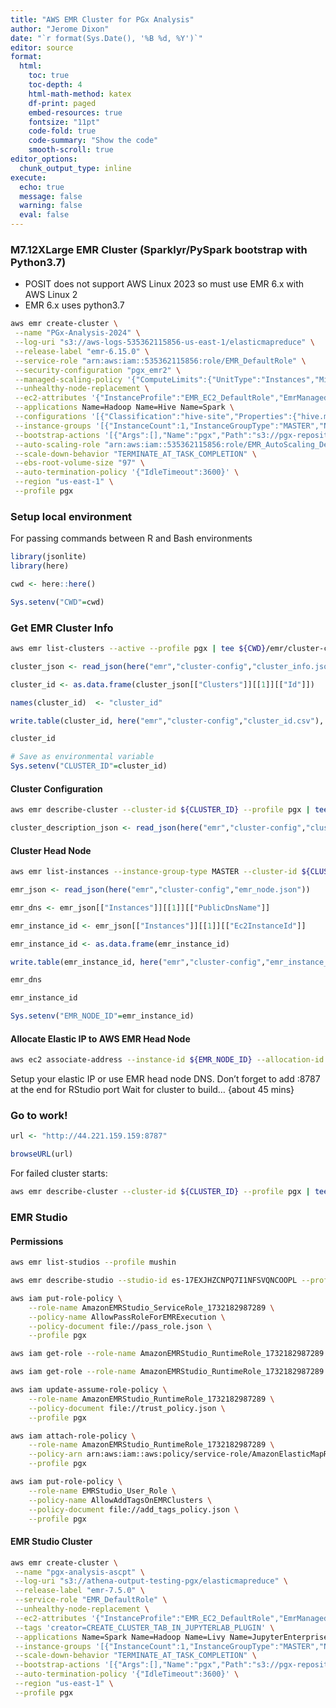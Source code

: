 ```yaml
---
title: "AWS EMR Cluster for PGx Analysis"
author: "Jerome Dixon"
date: "`r format(Sys.Date(), '%B %d, %Y')`"
editor: source
format:
  html:
    toc: true
    toc-depth: 4
    html-math-method: katex
    df-print: paged
    embed-resources: true
    fontsize: "11pt"
    code-fold: true
    code-summary: "Show the code"
    smooth-scroll: true
editor_options: 
  chunk_output_type: inline
execute:
  echo: true
  message: false
  warning: false
  eval: false
---
```


### M7.12XLarge EMR Cluster (Sparklyr/PySpark bootstrap with Python3.7)

- POSIT does not support AWS Linux 2023 so must use EMR 6.x with AWS Linux 2
- EMR 6.x uses python3.7

```bash

aws emr create-cluster \
 --name "PGx-Analysis-2024" \
 --log-uri "s3://aws-logs-535362115856-us-east-1/elasticmapreduce" \
 --release-label "emr-6.15.0" \
 --service-role "arn:aws:iam::535362115856:role/EMR_DefaultRole" \
 --security-configuration "pgx_emr2" \
 --managed-scaling-policy '{"ComputeLimits":{"UnitType":"Instances","MinimumCapacityUnits":2,"MaximumCapacityUnits":20,"MaximumOnDemandCapacityUnits":20,"MaximumCoreCapacityUnits":20}}' \
 --unhealthy-node-replacement \
 --ec2-attributes '{"InstanceProfile":"EMR_EC2_DefaultRole","EmrManagedMasterSecurityGroup":"sg-063a1a27f01fac9b1","EmrManagedSlaveSecurityGroup":"sg-040af67bc708a5425","KeyName":"mushin_pgx","AdditionalMasterSecurityGroups":[],"AdditionalSlaveSecurityGroups":[],"SubnetId":"subnet-07950d9f2eb4d936d"}' \
 --applications Name=Hadoop Name=Hive Name=Spark \
 --configurations '[{"Classification":"hive-site","Properties":{"hive.metastore.client.factory.class":"com.amazonaws.glue.catalog.metastore.AWSGlueDataCatalogHiveClientFactory"}},{"Classification":"spark-hive-site","Properties":{"hive.metastore.client.factory.class":"com.amazonaws.glue.catalog.metastore.AWSGlueDataCatalogHiveClientFactory"}}]' \
 --instance-groups '[{"InstanceCount":1,"InstanceGroupType":"MASTER","Name":"Primary","InstanceType":"m7a.12xlarge","EbsConfiguration":{"EbsBlockDeviceConfigs":[{"VolumeSpecification":{"VolumeType":"gp2","SizeInGB":192},"VolumesPerInstance":4}]}},{"InstanceCount":1,"InstanceGroupType":"CORE","Name":"Core","InstanceType":"m7a.12xlarge","EbsConfiguration":{"EbsBlockDeviceConfigs":[{"VolumeSpecification":{"VolumeType":"gp2","SizeInGB":192},"VolumesPerInstance":4}]}}]' \
 --bootstrap-actions '[{"Args":[],"Name":"pgx","Path":"s3://pgx-repository/emr-config/pgx_ade_python37_bootstrap.sh"}]' \
 --auto-scaling-role "arn:aws:iam::535362115856:role/EMR_AutoScaling_DefaultRole" \
 --scale-down-behavior "TERMINATE_AT_TASK_COMPLETION" \
 --ebs-root-volume-size "97" \
 --auto-termination-policy '{"IdleTimeout":3600}' \
 --region "us-east-1" \
 --profile pgx

```

### Setup local environment 

For passing commands between R and Bash environments

```r

library(jsonlite)
library(here)

cwd <- here::here()

Sys.setenv("CWD"=cwd)

```

### Get EMR Cluster Info

```sh

aws emr list-clusters --active --profile pgx | tee ${CWD}/emr/cluster-config/cluster_info.json

```


```r

cluster_json <- read_json(here("emr","cluster-config","cluster_info.json"))

cluster_id <- as.data.frame(cluster_json[["Clusters"]][[1]][["Id"]])

names(cluster_id)  <- "cluster_id"

write.table(cluster_id, here("emr","cluster-config","cluster_id.csv"), sep = ";", col.names = FALSE, row.names = FALSE)

cluster_id

# Save as environmental variable
Sys.setenv("CLUSTER_ID"=cluster_id)

```

#### Cluster Configuration

```sh

aws emr describe-cluster --cluster-id ${CLUSTER_ID} --profile pgx | tee ${CWD}/emr/cluster-config/cluster_description.json

```


```r

cluster_description_json <- read_json(here("emr","cluster-config","cluster_description.json"))

```

#### Cluster Head Node

```sh

aws emr list-instances --instance-group-type MASTER --cluster-id ${CLUSTER_ID} --profile pgx | tee ${CWD}/emr/cluster-config/emr_node.json

```

```r

emr_json <- read_json(here("emr","cluster-config","emr_node.json"))

emr_dns <- emr_json[["Instances"]][[1]][["PublicDnsName"]]

emr_instance_id <- emr_json[["Instances"]][[1]][["Ec2InstanceId"]]

emr_instance_id <- as.data.frame(emr_instance_id)

write.table(emr_instance_id, here("emr","cluster-config","emr_instance_id.csv"), sep = ";", col.names = FALSE, row.names = FALSE)

emr_dns

emr_instance_id

Sys.setenv("EMR_NODE_ID"=emr_instance_id)

```

#### Allocate Elastic IP to AWS EMR Head Node

```sh

aws ec2 associate-address --instance-id ${EMR_NODE_ID} --allocation-id eipalloc-0d2b32dc1f19a9a4a --profile pgx

```

Setup your elastic IP or use EMR head node DNS. Don't forget to add :8787 at the end for RStudio port
Wait for cluster to build... {about 45 mins}

### Go to work!

```r

url <- "http://44.221.159.159:8787"

browseURL(url)

```

For failed cluster starts:

```bash

aws emr describe-cluster --cluster-id ${CLUSTER_ID} --profile pgx | tee ${CWD}/emr/cluster-config/bad_cluster_info.json

```

### EMR Studio

#### Permissions

```bash

aws emr list-studios --profile mushin


```
```bash

aws emr describe-studio --studio-id es-17EXJHZCNPQ7I1NFSVQNCOOPL --profile pgx

```


```bash

aws iam put-role-policy \
    --role-name AmazonEMRStudio_ServiceRole_1732182987289 \
    --policy-name AllowPassRoleForEMRExecution \
    --policy-document file://pass_role.json \
    --profile pgx

```


```bash

aws iam get-role --role-name AmazonEMRStudio_RuntimeRole_1732182987289 --profile pgx

```


```bash

aws iam get-role --role-name AmazonEMRStudio_RuntimeRole_1732182987289 --profile pgx

```


```bash

aws iam update-assume-role-policy \
    --role-name AmazonEMRStudio_RuntimeRole_1732182987289 \
    --policy-document file://trust_policy.json \
    --profile pgx

```


```bash

aws iam attach-role-policy \
    --role-name AmazonEMRStudio_RuntimeRole_1732182987289 \
    --policy-arn arn:aws:iam::aws:policy/service-role/AmazonElasticMapReduceEditorsRole \
    --profile pgx

```


```bash
aws iam put-role-policy \
    --role-name EMRStudio_User_Role \
    --policy-name AllowAddTagsOnEMRClusters \
    --policy-document file://add_tags_policy.json \
    --profile pgx

```

#### EMR Studio Cluster

```bash

aws emr create-cluster \
 --name "pgx-analysis-ascpt" \
 --log-uri "s3://athena-output-testing-pgx/elasticmapreduce" \
 --release-label "emr-7.5.0" \
 --service-role "EMR_DefaultRole" \
 --unhealthy-node-replacement \
 --ec2-attributes '{"InstanceProfile":"EMR_EC2_DefaultRole","EmrManagedMasterSecurityGroup":"sg-0a5260eee9a20654e","EmrManagedSlaveSecurityGroup":"sg-0f01580b24ea364e1","ServiceAccessSecurityGroup":"sg-0e25102a082ef38d1","SubnetId":"subnet-03f689fd2cb8cbb2c"}' \
 --tags 'creator=CREATE_CLUSTER_TAB_IN_JUPYTERLAB_PLUGIN' \
 --applications Name=Spark Name=Hadoop Name=Livy Name=JupyterEnterpriseGateway \
 --instance-groups '[{"InstanceCount":1,"InstanceGroupType":"MASTER","Name":"master","InstanceType":"m5.xlarge","EbsConfiguration":{"EbsBlockDeviceConfigs":[{"VolumeSpecification":{"VolumeType":"gp2","SizeInGB":32},"VolumesPerInstance":2}]}},{"InstanceCount":2,"InstanceGroupType":"CORE","Name":"slave","InstanceType":"m5.xlarge","EbsConfiguration":{"EbsBlockDeviceConfigs":[{"VolumeSpecification":{"VolumeType":"gp2","SizeInGB":32},"VolumesPerInstance":2}]}}]' \
 --scale-down-behavior "TERMINATE_AT_TASK_COMPLETION" \
 --bootstrap-actions '[{"Args":[],"Name":"pgx","Path":"s3://pgx-repository/emr-config/pgx_emr_studio_python39_bootstrap.sh"}]' \
 --auto-termination-policy '{"IdleTimeout":3600}' \
 --region "us-east-1" \
 --profile pgx
```



